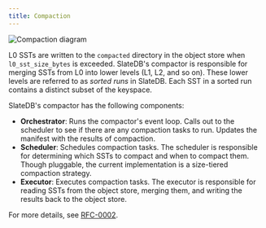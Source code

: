 ```yaml
---
title: Compaction
---
```


![Compaction diagram](/img/architecture-compaction.png)

L0 SSTs are written to the `compacted` directory in the object store when `l0_sst_size_bytes` is exceeded. SlateDB's compactor is responsible for merging SSTs from L0 into lower levels (L1, L2, and so on). These lower levels are referred to as _sorted runs_ in SlateDB. Each SST in a sorted run contains a distinct subset of the keyspace.

SlateDB's compactor has the following components:

* **Orchestrator**: Runs the compactor's event loop. Calls out to the scheduler to see if there are any compaction tasks to run. Updates the manifest with the results of compaction.
* **Scheduler**: Schedules compaction tasks. The scheduler is responsible for determining which SSTs to compact and when to compact them. Though pluggable, the current implementation is a size-tiered compaction strategy.
* **Executor**: Executes compaction tasks. The executor is responsible for reading SSTs from the object store, merging them, and writing the results back to the object store.

For more details, see [RFC-0002](/rfcs/0002-compaction).
